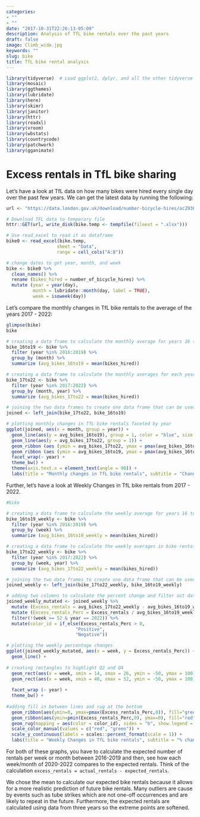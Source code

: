 ```yaml
---
categories:
- ""
- ""
date: "2017-10-31T22:26:13-05:00"
description: Analysis of TfL bike rentals over the past years
draft: false
image: Climb_wide.jpg
keywords: ""
slug: bike
title: TfL bike rental analysis
---
```



```r
library(tidyverse)  # Load ggplot2, dplyr, and all the other tidyverse packages
library(mosaic)
library(ggthemes)
library(lubridate)
library(here)
library(skimr)
library(janitor)
library(httr)
library(readxl)
library(vroom)
library(wbstats)
library(countrycode)
library(patchwork)
library(gganimate)
```

# Excess rentals in TfL bike sharing

Let's have a look at TfL data on how many bikes were hired every single day over the past few years. We can get the latest data by running the following:

```r
url <- "https://data.london.gov.uk/download/number-bicycle-hires/ac29363e-e0cb-47cc-a97a-e216d900a6b0/tfl-daily-cycle-hires.xlsx"

# Download TFL data to temporary file
httr::GET(url, write_disk(bike.temp <- tempfile(fileext = ".xlsx")))

# Use read_excel to read it as dataframe
bike0 <- read_excel(bike.temp,
                   sheet = "Data",
                   range = cell_cols("A:B"))

# change dates to get year, month, and week
bike <- bike0 %>% 
  clean_names() %>% 
  rename (bikes_hired = number_of_bicycle_hires) %>% 
  mutate (year = year(day),
          month = lubridate::month(day, label = TRUE),
          week = isoweek(day))

```

Let's compare the monthly changes in TfL bike rentals to the average of the years 2017 - 2022:

```r

glimpse(bike)
bike

# creating a data frame to calculate the monthly average for years 16 to 19
bike_16to19 <- bike %>% 
  filter (year %in% 2016:2019) %>% 
  group_by (month) %>% 
  summarize (avg_bikes_16to19 = mean(bikes_hired))

# creating a data frame to calculate the monthly averages for each year from 17 to 22
bike_17to22 <- bike %>% 
  filter (year %in% 2017:2022) %>% 
  group_by (month, year) %>% 
  summarize (avg_bikes_17to22 = mean(bikes_hired))

# joining the two data frames to create one data frame that can be used for the creation of the graph
joined <- left_join(bike_17to22, bike_16to19)

# plotting monthly changes in TfL bike rentals faceted by year 
ggplot(joined, aes(x = month, group = year)) + 
  geom_line(aes(y = avg_bikes_16to19), group = 1, color = "blue", size = 1) + 
  geom_line(aes(y = avg_bikes_17to22, group = 1)) + 
  geom_ribbon (aes (ymin = avg_bikes_17to22, ymax = pmax(avg_bikes_16to19, avg_bikes_17to22)), fill = "red", alpha=0.3) +
  geom_ribbon (aes (ymin = avg_bikes_16to19, ymax = pmax(avg_bikes_16to19, avg_bikes_17to22)), fill = "green", alpha=0.3) +
  facet_wrap(~ year) +
  theme_bw() +
  theme(axis.text.x = element_text(angle = 90)) +
  labs(title = "Monthly changes in TfL bike rentals", subtitle = "Change from monthly average shown in blue and calculated between 2016 - 2019", x = "", y = "Bike rentals", caption = "Source: TfL, London Data Store") 


```

Further, let's have a look at Weekly Changes in TfL bike rentals from 2017 - 2022.

```r

#bike

# creating a data frame to calculate the weekly average for years 16 to 19
bike_16to19_weekly <- bike %>% 
  filter (year %in% 2016:2019) %>% 
  group_by (week) %>% 
  summarize (avg_bikes_16to19_weekly = mean(bikes_hired))

# creating a data frame to calculate the weekly averages in bike rentals for each year from 17 to 22
bike_17to22_weekly <- bike %>% 
  filter (year %in% 2017:2022) %>% 
  group_by (week, year) %>% 
  summarize (avg_bikes_17to22_weekly = mean(bikes_hired))

# joining the two data frames to create one data frame that can be used for the creation of the graph
joined_weekly <- left_join(bike_17to22_weekly, bike_16to19_weekly)

# adding two columns to calculate the percent change and filter out data value in week 52 of year 2022
joined_weekly_mutated <- joined_weekly %>% 
  mutate (Excess_rentals = avg_bikes_17to22_weekly - avg_bikes_16to19_weekly) %>% 
  mutate (Excess_rentals_Perc = Excess_rentals / avg_bikes_16to19_weekly * 100) %>% 
  filter(!(week >= 52 & year == 2022)) %>% 
  mutate(color_id = if_else(Excess_rentals_Perc > 0,
                          "Positive",
                          "Negative")) 

# plotting the weekly percentage changes 
ggplot(joined_weekly_mutated, aes(x = week, y = Excess_rentals_Perc)) + 
  geom_line() + 
  
# creating rectangles to highlight Q2 and Q4
  geom_rect(aes(x = week, xmin = 14, xmax = 26, ymin = -50, ymax = 100), fill = "grey", alpha = 0.01) + 
  geom_rect(aes(x = week, xmin = 40, xmax = 52, ymin = -50, ymax = 100), fill = "grey", alpha = 0.01) +
  
  facet_wrap (~ year) +
  theme_bw() +
  
#adding fill in between lines and rug at the bottom
  geom_ribbon(aes(ymin=0, ymax=pmax(Excess_rentals_Perc,0)), fill="green", col="black", alpha=0.2) +
  geom_ribbon(aes(ymin=pmin(Excess_rentals_Perc,0), ymax=0), fill="red", col="black", alpha=0.2) + 
  geom_rug(mapping = aes(color = color_id), sides = "b", show.legend = FALSE) +
  scale_color_manual(values = c("red", "green")) +
  scale_y_continuous(labels = scales::percent_format(scale = 1)) +
  labs(title = "Weekly Changes in TfL bike rentals", subtitle = "% change from weekly average calculated between 2016 annd 2019", x = "Week", y = "Bike Rentals")

```

For both of these graphs, you have to calculate the expected number of
rentals per week or month between 2016-2019 and then, see how each
week/month of 2020-2022 compares to the expected rentals. Think of the
calculation `excess_rentals = actual_rentals - expected_rentals`.

We chose the mean to calculate our expected bike rentals because it
allows for a more realistic prediction of future bike rentals. Many
outliers are cause by events such as tube strikes which are not one-off
occurrences and are likely to repeat in the future. Furthermore, the
expected rentals are calculated using data from three years so the
extreme points are softened.

